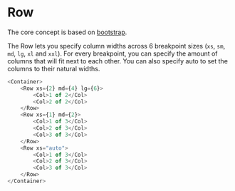 
<Meta title="Layout/Row" />

<style>{`
`}</style>

# Row

The core concept is based on [bootstrap](https://getbootstrap.com/docs/5.1/layout/columns/).

The Row lets you specify column widths across 6 breakpoint sizes (`xs`, `sm`, `md`, `lg`, `xl` and `xxl`). For every breakpoint, you can specify the amount of columns that will fit next to each other. You can also specify auto to set the columns to their natural widths.

```javascript
<Container>
    <Row xs={2} md={4} lg={6}>
        <Col>1 of 2</Col>
        <Col>2 of 2</Col>
    </Row>
    <Row xs={1} md={2}>
        <Col>1 of 3</Col>
        <Col>2 of 3</Col>
        <Col>3 of 3</Col>
    </Row>
    <Row xs="auto">
        <Col>1 of 3</Col>
        <Col>2 of 3</Col>
        <Col>3 of 3</Col>
    </Row>
</Container>
```
